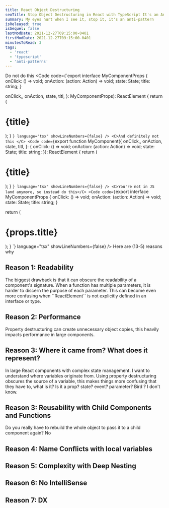 ```yaml
---
title: React Object Destructuring
seoTitle: Stop Object Destructuring in React with TypeScript It's an Anti-Pattern
summary: My eyes hurt when I see it, stop it, it's an anti-pattern
isReleased: true
isSequel: false
lastModDate: 2021-12-27T09:15:00-0401
firstModDate: 2021-12-27T09:15:00-0401
minutesToRead: 3
tags:
  - 'react'
  - 'typescript'
  - 'anti-patterns'
---
```

<C>Do not do this </C>
<Code
  code={`export interface MyComponentProps {
  onClick: () => void;
  onAction: (action: Action) => void;
  state: State;
  title: string;
}

  onClick,,
  onAction,
  state,
  titl,
}: MyComponentProps): ReactElement {
  return (
    <div>
      <h1>{title}</h1>
    </div>
  );
}
`}
  language="tsx"
  showLineNumbers={false}
/>
<C>And definitely not this </C>
<Code
  code={`export function MyComponent({
  onClick,,
  onAction,
  state,
  titl,
}: {
  onClick: () => void;
  onAction: (action: Action) => void;
  state: State;
  title: string;
}): ReactElement {
  return (
    <div>
      <h1>{title}</h1>
    </div>
  );
}
`}
  language="tsx"
  showLineNumbers={false}
/>
<C>You're not in JS land anymore, so instead do this</C>
<Code
  code={`export interface MyComponentProps {
  onClick: () => void;
  onAction: (action: Action) => void;
  state: State;
  title: string;
}

  return (
    <div>
      <h1>{props.title}</h1>
    </div>
  );
}
`}
  language="tsx"
  showLineNumbers={false}
/>
<C>Here are (13-5) reasons why</C>

<H2>Reason 1: Readability</H2>
<C>
The biggest drawback is that it can obscure the readability of a component's signature. When a function has multiple parameters, it is harder to discern the purpose of each parameter.
This can become even more confusing when ``ReactElement`` is not explicitly defined in an interface or type.
</C>

<H2>Reason 2: Performance</H2>
<C>

Property destructuring can create unnecessary object copies, this heavily impacts performance in large components.
</C>


<H2>Reason 3: Where it came from? What does it represent?</H2>
<C>

In large React components with complex state management. I want to understand where variables originate from. Using property destructuring  obscures the source of a variable, this makes things more confusing that they have to, what is it?  Is it a prop? state? event? parameter? Bird ? I don't know.
</C>


<H2>Reason 3: Reusability with Child Components and Functions</H2>
<C>

Do you really have to rebuild the whole object to pass it to a child component again? No
</C>
<H2>Reason 4: Name Conflicts with local variables</H2>
<H2>Reason 5: Complexity with Deep Nesting</H2>
<H2>Reason 6: No IntelliSense</H2>
<H2>Reason 7: DX</H2>


